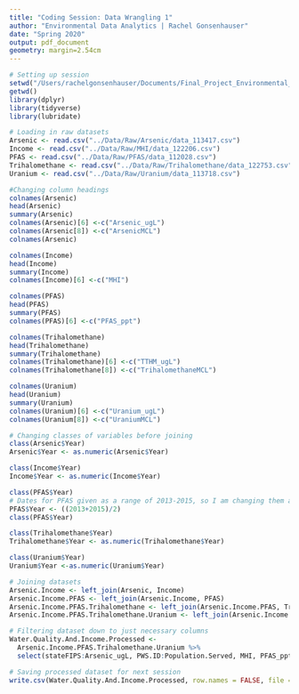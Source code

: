 ```yaml
---
title: "Coding Session: Data Wrangling 1"
author: "Environmental Data Analytics | Rachel Gonsenhauser"
date: "Spring 2020"
output: pdf_document
geometry: margin=2.54cm
---
```


```r
# Setting up session
setwd("/Users/rachelgonsenhauser/Documents/Final_Project_Environmental_Data_Analytics")
getwd()
library(dplyr)
library(tidyverse)
library(lubridate)

# Loading in raw datasets
Arsenic <- read.csv("../Data/Raw/Arsenic/data_113417.csv")
Income <- read.csv("../Data/Raw/MHI/data_122206.csv")
PFAS <- read.csv("../Data/Raw/PFAS/data_112028.csv")
Trihalomethane <- read.csv("../Data/Raw/Trihalomethane/data_122753.csv")
Uranium <- read.csv("../Data/Raw/Uranium/data_113718.csv")
```

```r
#Changing column headings
colnames(Arsenic)
head(Arsenic)
summary(Arsenic)
colnames(Arsenic)[6] <-c("Arsenic_ugL") 
colnames(Arsenic[8]) <-c("ArsenicMCL")
colnames(Arsenic)

colnames(Income)
head(Income)
summary(Income)
colnames(Income)[6] <-c("MHI")

colnames(PFAS)
head(PFAS)
summary(PFAS)
colnames(PFAS)[6] <-c("PFAS_ppt")

colnames(Trihalomethane)
head(Trihalomethane)
summary(Trihalomethane)
colnames(Trihalomethane)[6] <-c("TTHM_ugL")
colnames(Trihalomethane[8]) <-c("TrihalomethaneMCL")

colnames(Uranium)
head(Uranium)
summary(Uranium)
colnames(Uranium)[6] <-c("Uranium_ugL")
colnames(Uranium[8]) <-c("UraniumMCL")
```

```r
# Changing classes of variables before joining
class(Arsenic$Year)
Arsenic$Year <- as.numeric(Arsenic$Year)

class(Income$Year)
Income$Year <- as.numeric(Income$Year)

class(PFAS$Year)
# Dates for PFAS given as a range of 2013-2015, so I am changing them all to 2014 so I can integrate into dataset for possible analysis
PFAS$Year <- ((2013+2015)/2)
class(PFAS$Year)

class(Trihalomethane$Year)
Trihalomethane$Year <- as.numeric(Trihalomethane$Year)

class(Uranium$Year)
Uranium$Year <-as.numeric(Uranium$Year)
```

``` r
# Joining datasets
Arsenic.Income <- left_join(Arsenic, Income)
Arsenic.Income.PFAS <- left_join(Arsenic.Income, PFAS)
Arsenic.Income.PFAS.Trihalomethane <- left_join(Arsenic.Income.PFAS, Trihalomethane)
Arsenic.Income.PFAS.Trihalomethane.Uranium <- left_join(Arsenic.Income.PFAS.Trihalomethane, Uranium)
```

```r
# Filtering dataset down to just necessary columns
Water.Quality.And.Income.Processed <- 
  Arsenic.Income.PFAS.Trihalomethane.Uranium %>%
  select(stateFIPS:Arsenic_ugL, PWS.ID:Population.Served, MHI, PFAS_ppt, TTHM_ugL, Uranium_ugL)

# Saving processed dataset for next session
write.csv(Water.Quality.And.Income.Processed, row.names = FALSE, file = "../Data/Processed/CDC_WaterQualityAndIncome_Processed.csv")
```
